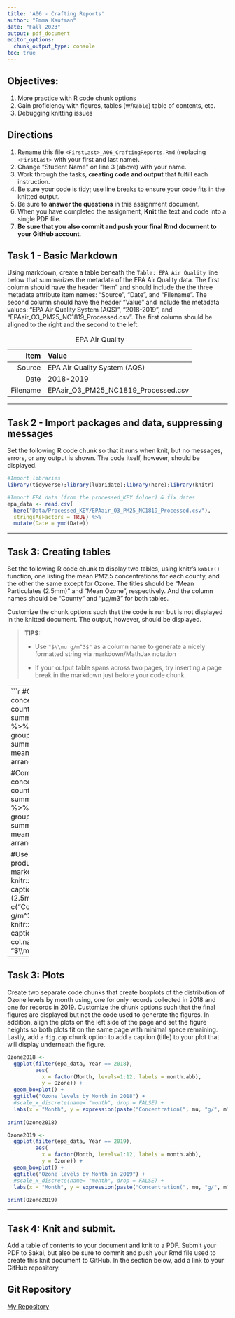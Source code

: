 ```yaml
---
title: 'A06 - Crafting Reports'
author: "Emma Kaufman" 
date: "Fall 2023"
output: pdf_document
editor_options: 
  chunk_output_type: console
toc: true
---
```


## Objectives:

1.  More practice with R code chunk options
1.  Gain proficiency with figures, tables (w/`Kable`) table of contents, etc.
1.  Debugging knitting issues

## Directions

1.  Rename this file `<FirstLast>_A06_CraftingReports.Rmd` (replacing `<FirstLast>` with your first and last name).
1.  Change "Student Name" on line 3 (above) with your name.
1.  Work through the tasks, **creating code and output** that fulfill each instruction.
1.  Be sure your code is tidy; use line breaks to ensure your code fits in the knitted output.
1.  Be sure to **answer the questions** in this assignment document.
1.  When you have completed the assignment, **Knit** the text and code into a single PDF file.
1.  **Be sure that you also commit and push your final Rmd document to your GitHub account**.

## Task 1 - Basic Markdown

Using markdown, create a table beneath the `Table: EPA Air Quality` line below that summarizes the metadata of the EPA Air Quality data. The first column should have the header "Item" and should include the the three metadata attribute item names: "Source", "Date", and "Filename". The second column should have the header "Value" and include the metadata values: "EPA Air Quality System (AQS)", "2018-2019", and "EPAair_O3_PM25_NC1819_Processed.csv". The first column should be aligned to the right and the second to the left.

Table: EPA Air Quality

| Item|Value |
-------------: | :-------------
| Source|EPA Air Quality System (AQS) |
| Date|2018-2019 |
| Filename|EPAair_O3_PM25_NC1819_Processed.csv |

---

## Task 2 - Import packages and data, suppressing messages

Set the following R code chunk so that it runs when knit, but no messages, errors, or any output is shown. The code itself, however, should be displayed.

```r
#Import libraries
library(tidyverse);library(lubridate);library(here);library(knitr)

#Import EPA data (from the processed_KEY folder) & fix dates
epa_data <- read.csv(
  here("Data/Processed_KEY/EPAair_O3_PM25_NC1819_Processed.csv"),
  stringsAsFactors = TRUE) %>% 
  mutate(Date = ymd(Date))
```

---

## Task 3: Creating tables

Set the following R code chunk to display two tables, using knitr's `kable()` function, one listing the mean PM2.5 concentrations for each county, and the other the same except for Ozone. The titles should be "Mean Particulates (2.5mm)" and "Mean Ozone", respectively. And the column names should be "County" and "µg/m3" for both tables.

Customize the chunk options such that the code is run but is not displayed in the knitted document. The output, however, should be displayed.

> **TIPS:**
>
> -   Use `"$\\mu g/m^3$"` as a column name to generate a nicely formatted string via markdown/MathJax notation
>
> -   If your output table spans across two pages, try inserting a page break in the markdown just before your code chunk.

------
```r
#Compute mean PM2.5 concentration for each county, sorted by value
summary_PM25 <- epa_data %>% 
  drop_na(PM2.5) %>% 
  group_by(COUNTY) %>% 
  summarize(mean_PM2.5 = mean(PM2.5)) %>% 
  arrange(mean_PM2.5)

#Compute mean ozone concentration for each county, sorted by value
summary_Ozone <- epa_data %>% 
  drop_na(Ozone) %>% 
  group_by(COUNTY) %>% 
  summarize(
    mean_Ozone = mean(Ozone)) %>% 
  arrange(mean_Ozone)

#Use the `kable` function to produce the 2 tables in markdown format
knitr::kable(summary_PM25,
             caption = "Mean Particulates (2.5mm)",
             col.names = c("County", "$\\mu g/m^3$"))
knitr::kable(summary_Ozone,
             caption = "Mean Ozone",
             col.names = c("County", "$\\mu g/m^3$"))
```

---

## Task 3: Plots

Create two separate code chunks that create boxplots of the distribution of Ozone levels by month using, one for only records collected in 2018 and one for records in 2019. Customize the chunk options such that the final figures are displayed but not the code used to generate the figures. In addition, align the plots on the left side of the page and set the figure heights so both plots fit on the same page with minimal space remaining. Lastly, add a `fig.cap` chunk option to add a caption (title) to your plot that will display underneath the figure.

```r
Ozone2018 <-
  ggplot(filter(epa_data, Year == 2018), 
         aes(
           x = factor(Month, levels=1:12, labels = month.abb), 
           y = Ozone)) +
  geom_boxplot() +
  ggtitle("Ozone levels by Month in 2018") +
  #scale_x_discrete(name= "month", drop = FALSE) +
  labs(x = "Month", y = expression(paste("Concentration(", mu, "g/", m^3, ")")))
  
print(Ozone2018)
```

```r
Ozone2019 <-
  ggplot(filter(epa_data, Year == 2019), 
         aes(
           x = factor(Month, levels=1:12, labels = month.abb), 
           y = Ozone)) +
  geom_boxplot() +
  ggtitle("Ozone levels by Month in 2019") +
  #scale_x_discrete(name= "month", drop = FALSE) +
  labs(x = "Month", y = expression(paste("Concentration(", mu, "g/", m^3, ")")))
  
print(Ozone2019)
```


---
\newpage

## Task 4: Knit and submit.
Add a table of contents to your document and knit to a PDF. Submit your PDF to Sakai, but also be sure to commit and push your Rmd file used to create this knit document to GitHub. In the section below, add a link to your GitHub repository. 

## Git Repository
[My Repository](https://github.com/erkaufman/EDE_Fall2023)

